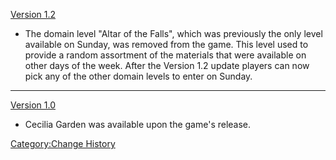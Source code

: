 [[Version 1.2]]
*The domain level "Altar of the Falls", which was previously the only level available on Sunday, was removed from the game. This level used to provide a random assortment of the materials that were available on other days of the week. After the Version 1.2 update players can now pick any of the other domain levels to enter on Sunday.
----
[[Version 1.0]]
*Cecilia Garden was available upon the game's release.
<noinclude>[[Category:Change History]]</noinclude>